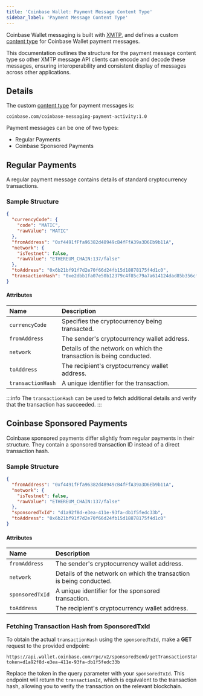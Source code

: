 ```yaml
---
title: 'Coinbase Wallet: Payment Message Content Type'
sidebar_label: 'Payment Message Content Type'
---
```



Coinbase Wallet messaging is built with [XMTP](https://xmtp.org/), and defines a custom [content type](https://xmtp.org/docs/content-types/introduction) for Coinbase Wallet payment messages.

This documentation outlines the structure for the payment message content type so other XMTP message API clients can encode and decode these messages, ensuring interoperability and consistent display of messages across other applications.

## Details

The custom [content type](https://xmtp.org/docs/content-types/introduction) for payment messages is:

`coinbase.com/coinbase-messaging-payment-activity:1.0`

Payment messages can be one of two types:

- Regular Payments
- Coinbase Sponsored Payments

## Regular Payments

A regular payment message contains details of standard cryptocurrency transactions.

### Sample Structure

```json
{
  "currencyCode": {
    "code": "MATIC",
    "rawValue": "MATIC"
  },
  "fromAddress": "0xf4491fFfa96382d48949cB4fFfA39a3D6Eb9b11A",
  "network": {
    "isTestnet": false,
    "rawValue": "ETHEREUM_CHAIN:137/false"
  },
  "toAddress": "0x6b21bf91f7d2e70f66d24fb15d18878175f4d1c0",
  "transactionHash": "0xe2dbb1fa07e50b12379c4f85c79a7a614124dad85b356cfb36fecba378f781b5"
}
```

#### Attributes

| Name              | Description                                                         |
| :---------------- | :------------------------------------------------------------------ |
| `currencyCode`    | Specifies the cryptocurrency being transacted.                      |
| `fromAddress`     | The sender's cryptocurrency wallet address.                         |
| `network`         | Details of the network on which the transaction is being conducted. |
| `toAddress`       | The recipient's cryptocurrency wallet address.                      |
| `transactionHash` | A unique identifier for the transaction.                            |

:::info
The `transactionHash` can be used to fetch additional details and verify that the transaction has succeeded.
:::

## Coinbase Sponsored Payments

Coinbase sponsored payments differ slightly from regular payments in their structure. They contain a sponsored transaction ID instead of a direct transaction hash.

### Sample Structure

```json
{
  "fromAddress": "0xf4491fFfa96382d48949cB4fFfA39a3D6Eb9b11A",
  "network": {
    "isTestnet": false,
    "rawValue": "ETHEREUM_CHAIN:137/false"
  },
  "sponsoredTxId": "d1a92f8d-e3ea-411e-93fa-db1f5fedc33b",
  "toAddress": "0x6b21bf91f7d2e70f66d24fb15d18878175f4d1c0"
}
```

#### Attributes

| Name            | Description                                                         |
| :-------------- | :------------------------------------------------------------------ |
| `fromAddress`   | The sender's cryptocurrency wallet address.                         |
| `network`       | Details of the network on which the transaction is being conducted. |
| `sponsoredTxId` | A unique identifier for the sponsored transaction.                  |
| `toAddress`     | The recipient's cryptocurrency wallet address.                      |

### Fetching Transaction Hash from SponsoredTxId

To obtain the actual `transactionHash` using the `sponsoredTxId`, make a **GET** request to the provided endpoint:

```
https://api.wallet.coinbase.com/rpc/v2/sponsoredSend/getTransactionStatus?token=d1a92f8d-e3ea-411e-93fa-db1f5fedc33b
```

Replace the token in the query parameter with your `sponsoredTxId`. This endpoint will return the `transactionId`, which is equivalent to the transaction hash, allowing you to verify the transaction on the relevant blockchain.

<FeedbackWidget />
